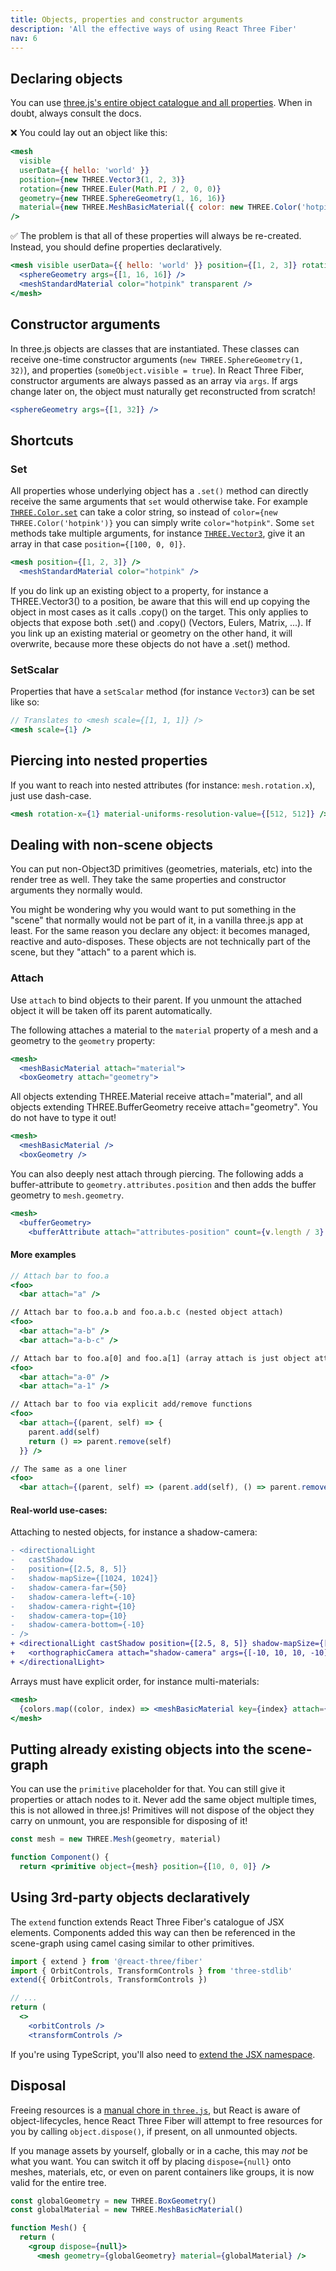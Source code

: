 ```yaml
---
title: Objects, properties and constructor arguments
description: 'All the effective ways of using React Three Fiber'
nav: 6
---
```


## Declaring objects

You can use [three.js's entire object catalogue and all properties](https://threejs.org/docs). When in doubt, always consult the docs.

❌ You could lay out an object like this:

```jsx
<mesh
  visible
  userData={{ hello: 'world' }}
  position={new THREE.Vector3(1, 2, 3)}
  rotation={new THREE.Euler(Math.PI / 2, 0, 0)}
  geometry={new THREE.SphereGeometry(1, 16, 16)}
  material={new THREE.MeshBasicMaterial({ color: new THREE.Color('hotpink'), transparent: true })}
/>
```

✅ The problem is that all of these properties will always be re-created. Instead, you should define properties declaratively.

```jsx
<mesh visible userData={{ hello: 'world' }} position={[1, 2, 3]} rotation={[Math.PI / 2, 0, 0]}>
  <sphereGeometry args={[1, 16, 16]} />
  <meshStandardMaterial color="hotpink" transparent />
</mesh>
```

## Constructor arguments

In three.js objects are classes that are instantiated. These classes can receive one-time constructor arguments (`new THREE.SphereGeometry(1, 32)`), and properties (`someObject.visible = true`). In React Three Fiber, constructor arguments are always passed as an array via `args`. If args change later on, the object must naturally get reconstructed from scratch!

```jsx
<sphereGeometry args={[1, 32]} />
```

## Shortcuts

### Set

All properties whose underlying object has a `.set()` method can directly receive the same arguments that `set` would otherwise take. For example [`THREE.Color.set`](https://threejs.org/docs/#api/en/math/Color.set) can take a color string, so instead of `color={new THREE.Color('hotpink')}` you can simply write `color="hotpink"`. Some `set` methods take multiple arguments, for instance [`THREE.Vector3`](https://threejs.org/docs/#api/en/math/Vector3.set), give it an array in that case `position={[100, 0, 0]}`.

```jsx
<mesh position={[1, 2, 3]} />
  <meshStandardMaterial color="hotpink" />
```

<Hint>
  If you do link up an existing object to a property, for instance a THREE.Vector3() to a position, be aware that this
  will end up copying the object in most cases as it calls .copy() on the target. This only applies to objects that
  expose both .set() and .copy() (Vectors, Eulers, Matrix, ...). If you link up an existing material or geometry on the
  other hand, it will overwrite, because more these objects do not have a .set() method.
</Hint>

### SetScalar

Properties that have a `setScalar` method (for instance `Vector3`) can be set like so:

```jsx
// Translates to <mesh scale={[1, 1, 1]} />
<mesh scale={1} />
```

## Piercing into nested properties

If you want to reach into nested attributes (for instance: `mesh.rotation.x`), just use dash-case.

```jsx
<mesh rotation-x={1} material-uniforms-resolution-value={[512, 512]} />
```

## Dealing with non-scene objects

You can put non-Object3D primitives (geometries, materials, etc) into the render tree as well. They take the same properties and constructor arguments they normally would.

You might be wondering why you would want to put something in the "scene" that normally would not be part of it, in a vanilla three.js app at least. For the same reason you declare any object: it becomes managed, reactive and auto-disposes. These objects are not technically part of the scene, but they "attach" to a parent which is.

### Attach

Use `attach` to bind objects to their parent. If you unmount the attached object it will be taken off its parent automatically.

The following attaches a material to the `material` property of a mesh and a geometry to the `geometry` property:

```jsx
<mesh>
  <meshBasicMaterial attach="material">
  <boxGeometry attach="geometry">
```

<Hint>
  All objects extending THREE.Material receive attach="material", and all objects extending THREE.BufferGeometry receive
  attach="geometry". You do not have to type it out!
</Hint>

```jsx
<mesh>
  <meshBasicMaterial />
  <boxGeometry />
```

You can also deeply nest attach through piercing. The following adds a buffer-attribute to `geometry.attributes.position` and then adds the buffer geometry to `mesh.geometry`.

```jsx
<mesh>
  <bufferGeometry>
    <bufferAttribute attach="attributes-position" count={v.length / 3} array={v} itemSize={3} />
```

#### More examples

```jsx
// Attach bar to foo.a
<foo>
  <bar attach="a" />

// Attach bar to foo.a.b and foo.a.b.c (nested object attach)
<foo>
  <bar attach="a-b" />
  <bar attach="a-b-c" />

// Attach bar to foo.a[0] and foo.a[1] (array attach is just object attach)
<foo>
  <bar attach="a-0" />
  <bar attach="a-1" />

// Attach bar to foo via explicit add/remove functions
<foo>
  <bar attach={(parent, self) => {
    parent.add(self)
    return () => parent.remove(self)
  }} />

// The same as a one liner
<foo>
  <bar attach={(parent, self) => (parent.add(self), () => parent.remove(self))} />
```

#### Real-world use-cases:

Attaching to nested objects, for instance a shadow-camera:

```diff
- <directionalLight
-   castShadow
-   position={[2.5, 8, 5]}
-   shadow-mapSize={[1024, 1024]}
-   shadow-camera-far={50}
-   shadow-camera-left={-10}
-   shadow-camera-right={10}
-   shadow-camera-top={10}
-   shadow-camera-bottom={-10}
- />
+ <directionalLight castShadow position={[2.5, 8, 5]} shadow-mapSize={[1024, 1024]}>
+   <orthographicCamera attach="shadow-camera" args={[-10, 10, 10, -10]} />
+ </directionalLight>
```

Arrays must have explicit order, for instance multi-materials:

```jsx
<mesh>
  {colors.map((color, index) => <meshBasicMaterial key={index} attach={`material-${index}`} color={color} />}
</mesh>
```

## Putting already existing objects into the scene-graph

You can use the `primitive` placeholder for that. You can still give it properties or attach nodes to it. Never add the same object multiple times, this is not allowed in three.js! Primitives will not dispose of the object they carry on unmount, you are responsible for disposing of it!

```jsx
const mesh = new THREE.Mesh(geometry, material)

function Component() {
  return <primitive object={mesh} position={[10, 0, 0]} />
```

## Using 3rd-party objects declaratively

The `extend` function extends React Three Fiber's catalogue of JSX elements. Components added this way can then be referenced in the scene-graph using camel casing similar to other primitives.

```jsx
import { extend } from '@react-three/fiber'
import { OrbitControls, TransformControls } from 'three-stdlib'
extend({ OrbitControls, TransformControls })

// ...
return (
  <>
    <orbitControls />
    <transformControls />
```

If you're using TypeScript, you'll also need to [extend the JSX namespace](/react-three-fiber/tutorials/typescript#extending-jsx-intrinsic-elements).

## Disposal

Freeing resources is a [manual chore in `three.js`](https://threejs.org/docs/#manual/en/introduction/How-to-dispose-of-objects), but React is aware of object-lifecycles, hence React Three Fiber will attempt to free resources for you by calling `object.dispose()`, if present, on all unmounted objects.

If you manage assets by yourself, globally or in a cache, this may _not_ be what you want. You can switch it off by placing `dispose={null}` onto meshes, materials, etc, or even on parent containers like groups, it is now valid for the entire tree.

```jsx
const globalGeometry = new THREE.BoxGeometry()
const globalMaterial = new THREE.MeshBasicMaterial()

function Mesh() {
  return (
    <group dispose={null}>
      <mesh geometry={globalGeometry} material={globalMaterial} />
```
